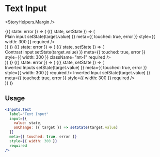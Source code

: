 

<Meta title="Components|Inputs|Text" />

# Text Input

<StoryHelpers.Margin />

<Preview>
  <Story name="Text">
    <div>
      <StoryHelpers.StateCtrl label="Error State">
        {({ state: error }) => (
          <StoryHelpers.StateContainer defaultState="">
            {({ state, setState }) => (
              <div>
                <StoryHelpers.Text>Plain input</StoryHelpers.Text>
                <Inputs.Text
                  label="Text Input"
                  input={{
                    value: state,
                    onChange: ({ target }) => setState(target.value)
                  }}
                  meta={{ touched: true, error }}
                  style={{ width: 300 }}
                  required
                />
              </div>
            )}
          </StoryHelpers.StateContainer>
        )}
      </StoryHelpers.StateCtrl>
      <StoryHelpers.Margin />
      <StoryHelpers.StateCtrl label="Error State">
        {({ state: error }) => (
          <StoryHelpers.StateContainer defaultState="">
            {({ state, setState }) => (
              <div>
                <StoryHelpers.Text>Contrast Input</StoryHelpers.Text>
                <Inputs.Text
                  label="Contrast Text Input"
                  appearance="contrast"
                  input={{
                    value: state,
                    onChange: ({ target }) => setState(target.value)
                  }}
                  meta={{ touched: true, error }}
                  style={{ width: 300 }}
                  className="mt-1"
                  required
                />
              </div>
            )}
          </StoryHelpers.StateContainer>
        )}
      </StoryHelpers.StateCtrl>
      <StoryHelpers.Margin />
      <StoryHelpers.StateCtrl label="Error State">
        {({ state: error }) => (
          <StoryHelpers.StateContainer defaultState="">
            {({ state, setState }) => (
              <div>
                <StoryHelpers.Text>Inverted Inputs</StoryHelpers.Text>
                <Inputs.Text
                  label="Inverted Text Input"
                  appearance="inverted"
                  input={{
                    value: state,
                    onChange: ({ target }) => setState(target.value)
                  }}
                  meta={{ touched: true, error }}
                  style={{ width: 300 }}
                  required
                />
                <StoryHelpers.Margin />
                <StoryHelpers.Text>Inverted Input</StoryHelpers.Text>
                <Inputs.Text
                  placeholder="Placeholder Text"
                  appearance="inverted"
                  input={{
                    value: state,
                    onChange: ({ target }) => setState(target.value)
                  }}
                  meta={{ touched: true, error }}
                  style={{ width: 300 }}
                  required
                />
              </div>
            )}
          </StoryHelpers.StateContainer>
        )}
      </StoryHelpers.StateCtrl>
    </div>
  </Story>
</Preview>

## Usage

```jsx
<Inputs.Text
  label="Text Input"
  input={{
    value: state,
    onChange: ({ target }) => setState(target.value)
  }}
  meta={{ touched: true, error }}
  style={{ width: 300 }}
  required
/>
```

<Props of={Inputs.Text} />
